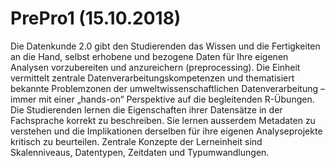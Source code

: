 # PrePro1 (15.10.2018)

Die Datenkunde 2.0 gibt den Studierenden das Wissen und die Fertigkeiten an die Hand, selbst erhobene und bezogene Daten für Ihre eigenen Analysen vorzubereiten und anzureichern (preprocessing). Die Einheit vermittelt zentrale Datenverarbeitungskompetenzen und thematisiert bekannte Problemzonen der umweltwissenschaftlichen Datenverarbeitung – immer mit einer „hands-on“ Perspektive auf die begleitenden R-Übungen. Die Studierenden lernen die Eigenschaften ihrer Datensätze in der Fachsprache korrekt zu beschreiben. Sie lernen ausserdem Metadaten zu verstehen und die Implikationen derselben für ihre eigenen Analyseprojekte kritisch zu beurteilen. Zentrale Konzepte der Lerneinheit sind Skalenniveaus, Datentypen, Zeitdaten und Typumwandlungen.


<!-- sdf -->